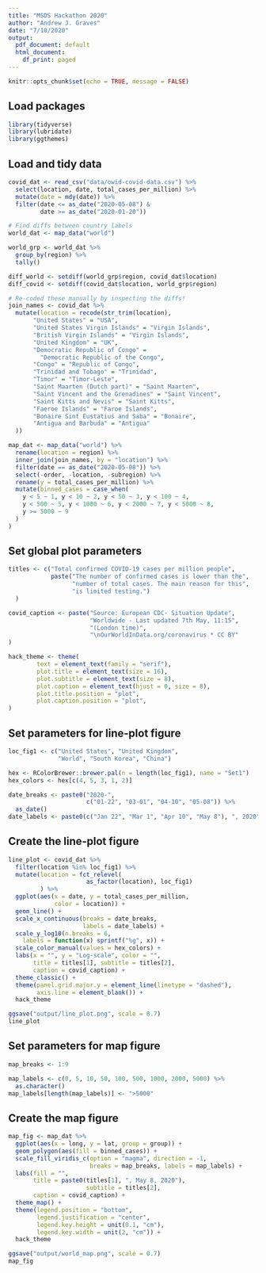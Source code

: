 ```yaml
---
title: "MSDS Hackathon 2020"
author: "Andrew J. Graves"
date: "7/10/2020"
output:
  pdf_document: default
  html_document:
    df_print: paged
---
```


```r
knitr::opts_chunk$set(echo = TRUE, message = FALSE)
```

## Load packages
```r
library(tidyverse)
library(lubridate)
library(ggthemes)
```

## Load and tidy data

```r
covid_dat <- read_csv("data/owid-covid-data.csv") %>%
  select(location, date, total_cases_per_million) %>%
  mutate(date = mdy(date)) %>%
  filter(date <= as_date("2020-05-08") & 
         date >= as_date("2020-01-20"))

# Find diffs between country labels 
world_dat <- map_data("world")

world_grp <- world_dat %>%
  group_by(region) %>%
  tally()

diff_world <- setdiff(world_grp$region, covid_dat$location)
diff_covid <- setdiff(covid_dat$location, world_grp$region)

# Re-coded these manually by inspecting the diffs!
join_names <- covid_dat %>%
  mutate(location = recode(str_trim(location), 
       "United States" = "USA",
       "United States Virgin Islands" = "Virgin Islands",
       "British Virgin Islands" = "Virgin Islands",
       "United Kingdom" = "UK",
       "Democratic Republic of Congo" = 
         "Democratic Republic of the Congo",
       "Congo" = "Republic of Congo",
       "Trinidad and Tobago" = "Trinidad",
       "Timor" = "Timor-Leste",
       "Saint Maarten (Dutch part)" = "Saint Maarten",
       "Saint Vincent and the Grenadines" = "Saint Vincent",
       "Saint Kitts and Nevis" = "Saint Kitts",
       "Faeroe Islands" = "Faroe Islands",
       "Bonaire Sint Eustatius and Saba" = "Bonaire",
       "Antigua and Barbuda" = "Antigua"
  ))

map_dat <- map_data("world") %>%
  rename(location = region) %>%
  inner_join(join_names, by = "location") %>%
  filter(date == as_date("2020-05-08")) %>%
  select(-order, -location, -subregion) %>%
  rename(y = total_cases_per_million) %>%
  mutate(binned_cases = case_when(
    y < 5 ~ 1, y < 10 ~ 2, y < 50 ~ 3, y < 100 ~ 4,
    y < 500 ~ 5, y < 1000 ~ 6, y < 2000 ~ 7, y < 5000 ~ 8,
    y >= 5000 ~ 9
  )
)
```

## Set global plot parameters

```r
titles <- c("Total confirmed COVID-19 cases per million people",
            paste("The number of confirmed cases is lower than the",
                  "number of total cases. The main reason for this",
                  "is limited testing.")
  )

covid_caption <- paste("Source: European CDC- Situation Update",
                       "Worldwide - Last updated 7th May, 11:15",
                       "(London time)",
                       "\nOurWorldInData.org/coronavirus * CC BY"
)

hack_theme <- theme(
        text = element_text(family = "serif"),
        plot.title = element_text(size = 16),
        plot.subtitle = element_text(size = 8),
        plot.caption = element_text(hjust = 0, size = 8),
        plot.title.position = "plot",
        plot.caption.position = "plot",
)
```

## Set parameters for line-plot figure

```r
loc_fig1 <- c("United States", "United Kingdom", 
              "World", "South Korea", "China")

hex <- RColorBrewer::brewer.pal(n = length(loc_fig1), name = "Set1")
hex_colors <- hex[c(4, 5, 3, 1, 2)]

date_breaks <- paste0("2020-", 
                      c("01-22", "03-01", "04-10", "05-08")) %>%
  as_date()
date_labels <- paste0(c("Jan 22", "Mar 1", "Apr 10", "May 8"), ", 2020")
```

## Create the line-plot figure

```r
line_plot <- covid_dat %>%
  filter(location %in% loc_fig1) %>%
  mutate(location = fct_relevel(
                      as_factor(location), loc_fig1)
         ) %>%
  ggplot(aes(x = date, y = total_cases_per_million, 
             color = location)) + 
  geom_line() + 
  scale_x_continuous(breaks = date_breaks,
                     labels = date_labels) +
  scale_y_log10(n.breaks = 6,
    labels = function(x) sprintf("%g", x)) +
  scale_color_manual(values = hex_colors) +
  labs(x = "", y = "Log-scale", color = "",
       title = titles[1], subtitle = titles[2],
       caption = covid_caption) +
  theme_classic() +
  theme(panel.grid.major.y = element_line(linetype = "dashed"),
        axis.line = element_blank()) +
  hack_theme

ggsave("output/line_plot.png", scale = 0.7)
line_plot
```

\pagebreak

## Set parameters for map figure

```r
map_breaks <- 1:9

map_labels <- c(0, 5, 10, 50, 100, 500, 1000, 2000, 5000) %>%
  as.character()
map_labels[length(map_labels)] <- ">5000"
```

## Create the map figure

```r
map_fig <- map_dat %>%
  ggplot(aes(x = long, y = lat, group = group)) + 
  geom_polygon(aes(fill = binned_cases)) +
  scale_fill_viridis_c(option = "magma", direction = -1,
                       breaks = map_breaks, labels = map_labels) +
  labs(fill = "", 
       title = paste0(titles[1], ", May 8, 2020"), 
                      subtitle = titles[2],
       caption = covid_caption) +
  theme_map() + 
  theme(legend.position = "bottom",
        legend.justification = "center",
        legend.key.height = unit(0.1, "cm"),
        legend.key.width = unit(2, "cm")) +
  hack_theme

ggsave("output/world_map.png", scale = 0.7)
map_fig
```